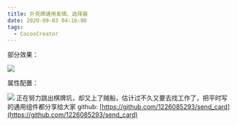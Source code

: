```yaml
---
title: 扑克牌通用发牌、选择器
date: 2020-09-03 04:16:00
tags:
  - CocosCreator
---
```


部分效果：

![](//forum.cocos.org/uploads/default/optimized/3X/2/0/203b2153444896e332b4712deacb721956280937_2_690x446.gif)

>

属性配置：

![](//forum.cocos.org/uploads/default/original/3X/5/6/56348b61eea70f1ff2e95672c4f3d07b67fd4d93.png)
正在努力跳出棋牌坑，却又上了贼船，估计过不久又要去找工作了，把平时写的通用组件都分享给大家 github:
[https://github.com/1226085293/send_card](https://github.com/1226085293/send_card)

